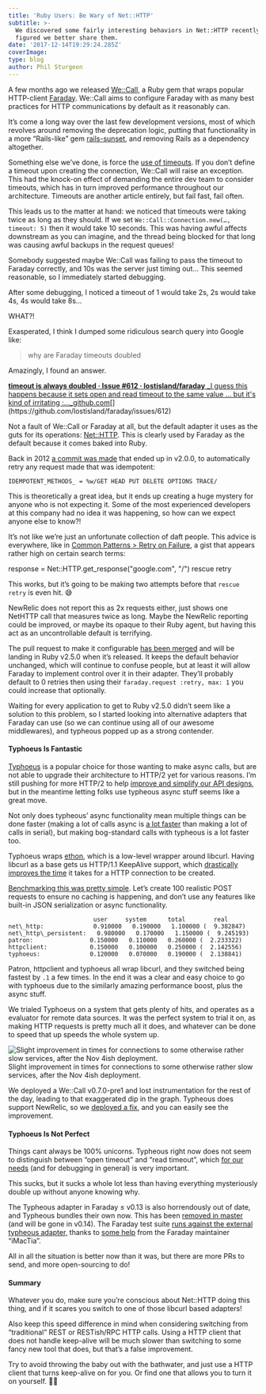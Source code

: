 ```yaml
---
title: 'Ruby Users: Be Wary of Net::HTTP'
subtitle: >-
  We discovered some fairly interesting behaviors in Net::HTTP recently, and
  figured we better share them.
date: '2017-12-14T19:29:24.285Z'
coverImage:
type: blog
author: Phil Sturgeon
---
```


A few months ago we released [We::Call](https://github.com/wework/we-call-gem), a Ruby gem that wraps popular HTTP-client [Faraday](https://github.com/lostisland/faraday/). We::Call aims to configure Faraday with as many best practices for HTTP communications by default as it reasonably can.

It’s come a long way over the last few development versions, most of which revolves around removing the deprecation logic, putting that functionality in a more “Rails-like” gem [rails-sunset](https://github.com/wework/rails-sunset), and removing Rails as a dependency altogether.

Something else we’ve done, is force the [use of timeouts](https://github.com/wework/we-call-gem#timeouts). If you don’t define a timeout upon creating the connection, We::Call will raise an exception. This had the knock-on effect of demanding the entire dev team to consider timeouts, which has in turn improved performance throughout our architecture. Timeouts are another article entirely, but fail fast, fail often.

This leads us to the matter at hand: we noticed that timeouts were taking twice as long as they should. If we set `We::Call::Connection.new(…, timeout: 5)` then it would take 10 seconds. This was having awful affects downstream as you can imagine, and the thread being blocked for that long was causing awful backups in the request queues!

Somebody suggested maybe We::Call was failing to pass the timeout to Faraday correctly, and 10s was the server just timing out… This seemed reasonable, so I immediately started debugging.

After some debugging, I noticed a timeout of 1 would take 2s, 2s would take 4s, 4s would take 8s…

WHAT?!

Exasperated, I think I dumped some ridiculous search query into Google like:

> why are Faraday timeouts doubled

Amazingly, I found an answer.

[**timeout is always doubled · Issue #612 · lostisland/faraday**
_I guess this happens because it sets open and read timeout to the same value ... but it's kind of irritating :…_github.com](https://github.com/lostisland/faraday/issues/612 "https://github.com/lostisland/faraday/issues/612")[](https://github.com/lostisland/faraday/issues/612)

Not a fault of We::Call or Faraday at all, but the default adapter it uses as the guts for its operations: [Net::HTTP](http://ruby-doc.org/stdlib-2.4.2/libdoc/net/http/rdoc/Net/HTTP.html). This is clearly used by Faraday as the default because it comes baked into Ruby.

Back in 2012 [a commit was made](https://github.com/ruby/ruby/commit/bee7ccddd254c7b6e781f5ea9bbf651b50b590ee) that ended up in v2.0.0, to automatically retry any request made that was idempotent:

```
IDEMPOTENT_METHODS_ = %w/GET HEAD PUT DELETE OPTIONS TRACE/
```

This is theoretically a great idea, but it ends up creating a huge mystery for anyone who is not expecting it. Some of the most experienced developers at this company had no idea it was happening, so how can we expect anyone else to know?!

It’s not like we’re just an unfortunate collection of daft people. This advice is everywhere, like in [Common Patterns > Retry on Failure](https://github.com/jordansissel/software-patterns/tree/master/retry-on-failure/ruby), a gist that appears rather high on certain search terms:

response = Net::HTTP.get\_response("google.com", "/") rescue retry

This works, but it’s going to be making two attempts before that `rescue retry` is even hit. 😅

NewRelic does not report this as 2x requests either, just shows one NetHTTP call that measures twice as long. Maybe the NewRelic reporting could be improved, or maybe its opaque to their Ruby agent, but having this act as an uncontrollable default is terrifying.

The pull request to make it configurable [has been merged](https://github.com/mrkn/ruby/commit/439550a0692518bb2827ee178f2207d0687dc3c8) and will be landing in Ruby v2.5.0 when it’s released. It keeps the default behavior unchanged, which will continue to confuse people, but at least it will allow Faraday to implement control over it in their adapter. They’ll probably default to 0 retries then using their `faraday.request :retry, max: 1` you could increase that optionally.

Waiting for every application to get to Ruby v2.5.0 didn’t seem like a solution to this problem, so I started looking into alternative adapters that Faraday can use (so we can continue using all of our awesome middlewares), and typheous popped up as a strong contender.

#### Typhoeus Is Fantastic

[Typhoeus](https://github.com/typhoeus/typhoeus) is a popular choice for those wanting to make async calls, but are not able to upgrade their architecture to HTTP/2 yet for various reasons. I’m still pushing for more HTTP/2 to help [improve and simplify our API designs](https://blog.apisyouwonthate.com/lets-stop-building-apis-around-a-network-hack-9a68f7e83dd2), but in the meantime letting folks use typheous async stuff seems like a great move.

Not only does typheous’ async functionality mean multiple things can be done faster (making a lot of calls async is [a lot faster](https://philsturgeon.uk/php/2013/11/12/benchmarking-codswallop-nodejs-v-php/) than making a lot of calls in serial), but making bog-standard calls with typheous is a lot faster too.

Typhoeus wraps [ethon](https://github.com/typhoeus/ethon), which is a low-level wrapper around libcurl. Having libcurl as a base gets us HTTP/1.1 KeepAlive support, which [drastically improves the time](https://blog.insightdatascience.com/learning-about-the-http-connection-keep-alive-header-7ebe0efa209d) it takes for a HTTP connection to be created.

[Benchmarking this was pretty simple](https://gist.github.com/philsturgeon/f4003f5ae14ca76665d8e002824a50aa). Let’s create 100 realistic POST requests to ensure no caching is happening, and don’t use any features like built-in JSON serialization or async functionality.

                            user     system      total        real                       net\_http:              0.910000   0.190000   1.100000 (  9.382847)                       net\_http\_persistent:   0.980000   0.170000   1.150000 (  9.245193)                       patron:                0.150000   0.110000   0.260000 (  2.233322)                       httpclient:            0.150000   0.100000   0.250000 (  2.142556)                       typhoeus:              0.120000   0.070000   0.190000 (  2.138841)

Patron, httpclient and typhoeus all wrap libcurl, and they switched being fastest by `.1` a few times. In the end it was a clear and easy choice to go with typhoeus due to the similarly amazing performance boost, plus the async stuff.

We trialed Typhoeus on a system that gets plenty of hits, and operates as a evaluator for remote data sources. It was the perfect system to trial it on, as making HTTP requests is pretty much all it does, and whatever can be done to speed that up speeds the whole system up.

![Slight improvement in times for connections to some otherwise rather slow services, after the Nov 4ish deployment.](https://cdn-images-1.medium.com/max/800/1*7y995K2YUvkIHInvQYax9g.png)
Slight improvement in times for connections to some otherwise rather slow services, after the Nov 4ish deployment.

We deployed a We::Call v0.7.0-pre1 and lost instrumentation for the rest of the day, leading to that exaggerated dip in the graph. Typheous does support NewRelic, so we [deployed a fix](https://github.com/wework/we-call-gem/commit/f8e0e0da41269d07dc631d8046e02ada6319c6fb), and you can easily see the improvement.

#### Typhoeus Is Not Perfect

Things cant always be 100% unicorns. Typheous right now does not seem to distinguish between “open timeout” and “read timeout”, which [for our needs](https://github.com/lostisland/faraday/issues/718#issuecomment-344360416) (and for debugging in general) is very important.

This sucks, but it sucks a whole lot less than having everything mysteriously double up without anyone knowing why.

The Typheous adapter in Faraday ≤ v0.13 is also horrendously out of date, and Typheous bundles their own now. This has been [removed in master](https://github.com/lostisland/faraday/pull/715) (and will be gone in v0.14). The Faraday test suite [runs against the external typheous adapter,](https://github.com/lostisland/faraday/pull/745) thanks to [some help](https://github.com/lostisland/faraday/pull/748) from the Faraday maintainer “iMacTia”.

All in all the situation is better now than it was, but there are more PRs to send, and more open-sourcing to do!

#### Summary

Whatever you do, make sure you’re conscious about Net::HTTP doing this thing, and if it scares you switch to one of those libcurl based adapters!

Also keep this speed difference in mind when considering switching from “traditional” REST or RESTish/RPC HTTP calls. Using a HTTP client that does not handle keep-alive will be much slower than switching to some fancy new tool that does, but that’s a false improvement.

Try to avoid throwing the baby out with the bathwater, and just use a HTTP client that turns keep-alive on for you. Or find one that allows you to turn it on yourself. 👍🏼